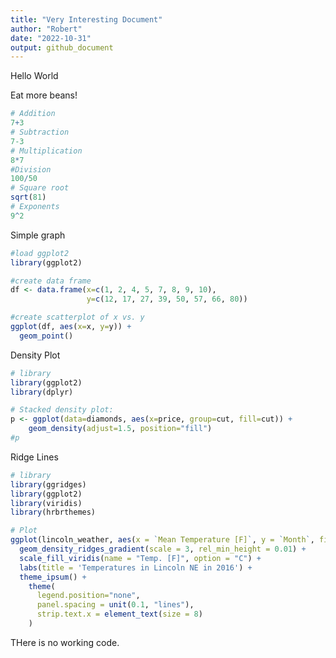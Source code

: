 ```yaml
---
title: "Very Interesting Document"
author: "Robert"
date: "2022-10-31"
output: github_document
---
```


Hello World

Eat more beans!

```r
# Addition
7+3
# Subtraction
7-3
# Multiplication
8*7
#Division
100/50
# Square root
sqrt(81)
# Exponents
9^2
```

Simple graph

```r
#load ggplot2
library(ggplot2)

#create data frame
df <- data.frame(x=c(1, 2, 4, 5, 7, 8, 9, 10),
                 y=c(12, 17, 27, 39, 50, 57, 66, 80))

#create scatterplot of x vs. y
ggplot(df, aes(x=x, y=y)) +
  geom_point()
```

Density Plot

```r
# library
library(ggplot2)
library(dplyr)

# Stacked density plot:
p <- ggplot(data=diamonds, aes(x=price, group=cut, fill=cut)) +
    geom_density(adjust=1.5, position="fill") 
#p
```

Ridge Lines

```r
# library
library(ggridges)
library(ggplot2)
library(viridis)
library(hrbrthemes)

# Plot
ggplot(lincoln_weather, aes(x = `Mean Temperature [F]`, y = `Month`, fill = ..x..)) +
  geom_density_ridges_gradient(scale = 3, rel_min_height = 0.01) +
  scale_fill_viridis(name = "Temp. [F]", option = "C") +
  labs(title = 'Temperatures in Lincoln NE in 2016') +
  theme_ipsum() +
    theme(
      legend.position="none",
      panel.spacing = unit(0.1, "lines"),
      strip.text.x = element_text(size = 8)
    )
```

THere is no working code.
